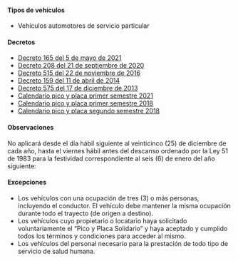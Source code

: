 #### Tipos de vehículos

- Vehículos automotores de servicio particular

#### Decretos

- [Decreto 165 del 5 de mayo de 2021](/bogota/decreto-165-del-5-de-mayo-de-2021.pdf)
- [Decreto 208 del 21 de septiembre de 2020](https://bogota.gov.co/sites/default/files/inline-files/decreto-208-de-2020-pico-y-placa-en-bogota.pdf)
- [Decreto 515 del 22 de noviembre de 2016](http://www.alcaldiabogota.gov.co/sisjur/normas/Norma1.jsp?i=55963)
- [Decreto 159 del 11 de abril de 2014](http://www.alcaldiabogota.gov.co/sisjur/normas/Norma1.jsp?i=57155)
- [Decreto 575 del 17 de diciembre de 2013](http://www.alcaldiabogota.gov.co/sisjur/normas/Norma1.jsp?i=67497)
- [Calendario pico y placa primer semestre 2021](/bogota/calendario-pico-y-placa-primer-semestre-2021.pdf)
- [Calendario pico y placa primer semestre 2018](/bogota/calendario-pico-y-placa-primer-semestre-2018.pdf)
- [Calendario pico y placa segundo semestre 2018](/bogota/calendario-pico-y-placa-segundo-semestre-2018.pdf)

#### Observaciones

No aplicará desde el día hábil siguiente al veinticinco (25) de diciembre de cada año, hasta el viernes hábil antes del descanso ordenado por la Ley 51 de 1983 para la festividad correspondiente al seis (6) de enero del año siguiente:

#### Excepciones

- Los vehículos con una ocupación de tres (3) o más personas, incluyendo el conductor. El vehículo debe mantener la misma ocupación durante todo el trayecto (de origen a destino).
- Los vehículos cuyo propietario o locatario haya solicitado voluntariamente el “Pico y Placa Solidario” y haya aceptado y cumplido todos los términos y condiciones para acceder al mismo.
- Los vehículos del personal necesario para la prestación de todo tipo de servicio de salud humana.
